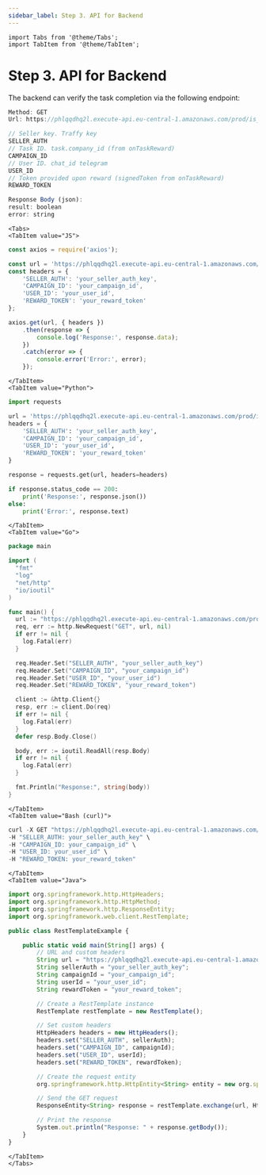 ```yaml
---
sidebar_label: Step 3. API for Backend
---
```


```mdx-code-block
import Tabs from '@theme/Tabs';
import TabItem from '@theme/TabItem';
```

# Step 3. API for Backend

The backend can verify the task completion via the following endpoint:

```js
Method: GET 
Url: https://phlqqdhq2l.execute-api.eu-central-1.amazonaws.com/prod/is_reward_valid

// Seller key. Traffy key
SELLER_AUTH 
// Task ID. task.company_id (from onTaskReward)
CAMPAIGN_ID 
// User ID. chat_id telegram
USER_ID
// Token provided upon reward (signedToken from onTaskReward)
REWARD_TOKEN

Response Body (json):
result: boolean
error: string
```

```mdx-code-block
<Tabs>
<TabItem value="JS">
```

```js
const axios = require('axios');

const url = 'https://phlqqdhq2l.execute-api.eu-central-1.amazonaws.com/prod/is_reward_valid';
const headers = {
    'SELLER_AUTH': 'your_seller_auth_key',
    'CAMPAIGN_ID': 'your_campaign_id',
    'USER_ID': 'your_user_id',
    'REWARD_TOKEN': 'your_reward_token'
};

axios.get(url, { headers })
    .then(response => {
        console.log('Response:', response.data);
    })
    .catch(error => {
        console.error('Error:', error);
    });
```

```mdx-code-block
</TabItem>
<TabItem value="Python">
```

```python
import requests

url = 'https://phlqqdhq2l.execute-api.eu-central-1.amazonaws.com/prod/is_reward_valid'
headers = {
    'SELLER_AUTH': 'your_seller_auth_key',
    'CAMPAIGN_ID': 'your_campaign_id',
    'USER_ID': 'your_user_id',
    'REWARD_TOKEN': 'your_reward_token'
}

response = requests.get(url, headers=headers)

if response.status_code == 200:
    print('Response:', response.json())
else:
    print('Error:', response.text)
```

```mdx-code-block
</TabItem>
<TabItem value="Go">
```

```go
package main

import (
  "fmt"
  "log"
  "net/http"
  "io/ioutil"
)

func main() {
  url := "https://phlqqdhq2l.execute-api.eu-central-1.amazonaws.com/prod/is_reward_valid"
  req, err := http.NewRequest("GET", url, nil)
  if err != nil {
    log.Fatal(err)
  }

  req.Header.Set("SELLER_AUTH", "your_seller_auth_key")
  req.Header.Set("CAMPAIGN_ID", "your_campaign_id")
  req.Header.Set("USER_ID", "your_user_id")
  req.Header.Set("REWARD_TOKEN", "your_reward_token")

  client := &http.Client{}
  resp, err := client.Do(req)
  if err != nil {
    log.Fatal(err)
  }
  defer resp.Body.Close()

  body, err := ioutil.ReadAll(resp.Body)
  if err != nil {
    log.Fatal(err)
  }

  fmt.Println("Response:", string(body))
}
```

```mdx-code-block
</TabItem>
<TabItem value="Bash (curl)">
```

```js
curl -X GET "https://phlqqdhq2l.execute-api.eu-central-1.amazonaws.com/prod/is_reward_valid" \
-H "SELLER_AUTH: your_seller_auth_key" \
-H "CAMPAIGN_ID: your_campaign_id" \
-H "USER_ID: your_user_id" \
-H "REWARD_TOKEN: your_reward_token"
```

```mdx-code-block
</TabItem>
<TabItem value="Java">
```

```js
import org.springframework.http.HttpHeaders;
import org.springframework.http.HttpMethod;
import org.springframework.http.ResponseEntity;
import org.springframework.web.client.RestTemplate;

public class RestTemplateExample {

    public static void main(String[] args) {
        // URL and custom headers
        String url = "https://phlqqdhq2l.execute-api.eu-central-1.amazonaws.com/prod/is_reward_valid";
        String sellerAuth = "your_seller_auth_key";
        String campaignId = "your_campaign_id";
        String userId = "your_user_id";
        String rewardToken = "your_reward_token";

        // Create a RestTemplate instance
        RestTemplate restTemplate = new RestTemplate();

        // Set custom headers
        HttpHeaders headers = new HttpHeaders();
        headers.set("SELLER_AUTH", sellerAuth);
        headers.set("CAMPAIGN_ID", campaignId);
        headers.set("USER_ID", userId);
        headers.set("REWARD_TOKEN", rewardToken);

        // Create the request entity
        org.springframework.http.HttpEntity<String> entity = new org.springframework.http.HttpEntity<>(headers);

        // Send the GET request
        ResponseEntity<String> response = restTemplate.exchange(url, HttpMethod.GET, entity, String.class);

        // Print the response
        System.out.println("Response: " + response.getBody());
    }
}

```

```mdx-code-block
</TabItem>
</Tabs>
```